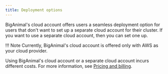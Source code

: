 ```yaml
---
title: Deployment options
---
```


BigAnimal's cloud account offers users a seamless deployment option for users that don't want to set up a separate cloud account for their cluster. If you want to use a separate cloud account, then you can set one up. 

!!! Note 
    Currently, BigAnimal's cloud account is offered only with AWS as your cloud provider.

Using BigAnimal's cloud account or a separate cloud account incurs different costs. For more information, see [Pricing and billing](../pricing_and_billing).